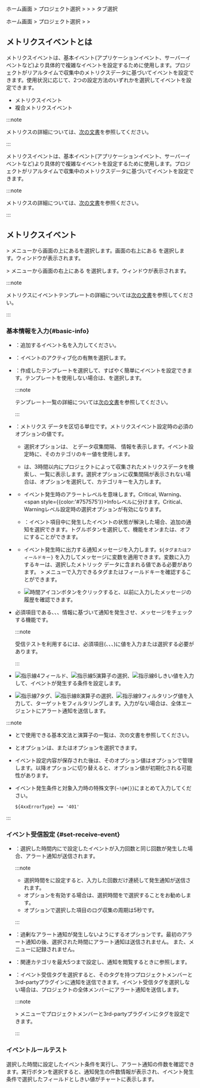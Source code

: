 <Xclude product="npm">

ホーム画面 > プロジェクト選択 > <Cmdname sid="event_statistic" className="uitext" /> > <Cmdname sid="event_setting" className="uitext" /> > <Cmdname sid="metrics" className="uitext" />タブ選択

</Xclude>

<InDoc product="npm">

ホーム画面 > プロジェクト選択 > <Cmdname sid="event_statistic" className="uitext" /> > <Cmdname sid="event_setting" className="uitext" />

</InDoc>

## メトリクスイベントとは

<Xclude product='npm'>

メトリクスイベントは、基本イベント(アプリケーションイベント、サーバーイベントなど)より具体的で複雑なイベントを設定するために使用します。プロジェクトがリアルタイムで収集中のメトリクスデータに基づいてイベントを設定できます。使用状況に応じて、2つの設定方法のいずれかを選択してイベントを設定できます。

-   メトリクスイベント
-   複合メトリクスイベント

:::note

メトリクスの詳細については、[次の文書](metrics-intro)を参照してください。

:::

</Xclude>

<InDoc product='npm'>

メトリクスイベントは、基本イベント(アプリケーションイベント、サーバーイベントなど)より具体的で複雑なイベントを設定するために使用します。プロジェクトがリアルタイムで収集中のメトリクスデータに基づいてイベントを設定できます。

:::note

メトリクスの詳細については、[次の文書](../metrics/common-metrics-intro)を参照ください。

:::

</InDoc>

## メトリクスイベント

<Xclude product="npm">

<Cmdname sid="event_statistic" className="uitext" /> &gt; <Cmdname sid="event_setting" className="uitext" />メニューから画面の上にある<Cmdname sid="metrics" className="uitext" />を選択します。画面の右上にある <Cmdname sid="add_notification" className="uitext" />を選択します。<Cmdname sid="metrics_event" className="uitext" />ウィンドウが表示されます。

</Xclude>

<InDoc product="npm">

<Cmdname sid="event_statistic" className="uitext" /> &gt; <Cmdname sid="event_setting" className="uitext" />メニューから画面の右上にある <Cmdname sid="add_notification" className="uitext" />を選択します。<Cmdname sid="metrics_event" className="uitext" />ウィンドウが表示されます。

</InDoc>

<ImgLang img='set-events-metrics.png' desc='メトリクスイベント' />

<InDoc product='kubernetes'>

:::note

メトリクスにイベントテンプレートの詳細については[次の文書](#k8s-metrics-event-template)を参照してください。

:::

</InDoc>

### 基本情報を入力{#basic-info}

-   <Cmdname sid="event_name" className="uitext" />：追加するイベント名を入力してください。

-   <Cmdname sid="enable_events" className="uitext" />：イベントのアクティブ化の有無を選択します。

-   <Cmdname sid="template" className="uitext" />：作成したテンプレートを選択して、すばやく簡単にイベントを設定できます。テンプレートを使用しない場合は、<Cmdname sid="metrics_option_disabled" className="uitext" />を選択します。

    <InDoc product='java,php,nodejs,python,golang,dotnet,postgresql,postgresql-v1,browser,npm'>

    :::note

    テンプレート一覧の詳細については[次の文書](#template)を参照してください。

    :::

    </InDoc>

-   <Cmdname sid="category" className="uitext" />：メトリクス データを区切る単位です。メトリクスイベント設定時の必須のオプションの値です。

    <ImgLang img='set-event-select-category.png' desc='メトリクスイベント - カテゴリ' />

    -   <Cmdname sid="category" className="uitext" />選択オプションは、<LinkImage img="number-01.png" className="ico" /> <Cmdname sid="name" className="uitext" />と<LinkImage img="number-02.png" className="ico" />データ収集間隔、<LinkImage img="number-03.png" className="ico" /> <Cmdname sid="key" className="uitext" />情報を表示します。イベント設定時に、そのカテゴリのキー値を使用します。

    -   <Cmdname sid="category" className="uitext" />は、3時間以内にプロジェクトによって収集されたメトリクスデータを検索し、一覧に表示します。<Cmdname sid="category" className="uitext" />選択オプションに収集間隔が表示されない場合は、<Cmdname sid="enter_category_self" className="uitext" />オプションを選択して、カテゴリキーを入力します。

-   <Cmdname sid="level" className="uitext" />

    -   イベント発生時のアラートレベルを意味します。<span class='vslow'>Critical</span>, <span class='slow'>Warning</span>、<span style={{color:'#757575'}}>Info</span>レベルに分けます。<span class='vslow'>Critical</span>、<span class='slow'>Warning</span>レベル設定時<Cmdname sid="resolved_event_notification" className="uitext" />の選択オプションが有効になります。

    -   <Cmdname sid="resolved_event_notification" className="uitext" /><ScrollToLink anchor='scrollTo-resolve-event' />：イベント項目中に発生したイベントの状態が解決した場合、追加の通知を選択できます。トグルボタンを選択して、機能をオンまたは、オフにすることができます。

-   <Cmdname sid="message" className="uitext" />

    -   イベント発生時に出力する通知メッセージを入力します。`${タグまたはフィールドキー}` を入力してメッセージに変数を適用できます。変数に入力するキーは、選択したメトリック データ<Cmdname sid="category" className="uitext" />に含まれる値である必要があります。<Cmdname sid="sitemap" className="uitext" /> > <Cmdname sid="tag_count" className="uitext" />メニューで入力できるタグまたはフィールドキーを確認することができます。

    -   ![時間アイコン](/img/ico-timing.svg)ボタンをクリックすると、以前に入力したメッセージの履歴を確認できます。

-   <Cmdname sid="alert_test" className="uitext" />

    必須項目である<Cmdname sid="event_name" className="uitext" />、<Cmdname sid="category" className="uitext" />、<Cmdname sid="level" className="uitext" />、<Cmdname sid="message" className="uitext" />情報に基づいて通知を発生させ、メッセージをチェックする機能です。

    :::note

    受信テストを利用するには、必須項目(<Cmdname sid="event_name" className="uitext" />、<Cmdname sid="category" className="uitext" />、<Cmdname sid="level" className="uitext" />、<Cmdname sid="message" className="uitext" />)に値を入力または選択する必要があります。

    :::

-   <Cmdname sid="metrics_event_rules" className="uitext" />

    <ImgLang img='set-event-condition.png' desc='イベント発生条件' />

    ![指示線4](/img/number-04.png)フィールド、![指示線5](/img/number-05.png)演算子の選択、![指示線6](/img/number-06.png)しきい値を入力して、イベントが発生する条件を設定します。

-   <Cmdname sid="alert_object_filtering" className="uitext" />

    <ImgLang img='set-event-filtering.png' desc='イベント対象フィルタリング' />

    ![指示線7](/img/number-07.png)タグ、![指示線8](/img/number-08.png)演算子の選択、![指示線9](/img/number-09.png)フィルタリング値を入力して、ターゲットをフィルタリングします。入力がない場合は、全体エージェントにアラート通知を送信します。

:::note

-   <Cmdname sid="metrics_event_rules" className="uitext" />と<Cmdname sid="alert_object_filtering" className="uitext" />で使用できる基本文法と演算子の一覧は、<Link to="#condition-guide">次の文書</Link>を参照してください。

-   <Cmdname sid="metrics_event_rules" className="uitext" />と<Cmdname sid="alert_object_filtering" className="uitext" />オプションは、<Cmdname sid="metrics_rule_select" className="uitext" />または<Cmdname sid="metrics_rule_direct" className="uitext" />オプションを選択できます。

-   イベント設定内容が保存された後は、そのオプション値は<Cmdname sid="metrics_rule_direct" className="uitext" />オプションで管理します。以降<Cmdname sid="metrics_rule_select" className="uitext" />オプションに切り替えると、オプション値が初期化される可能性があります。

-   イベント発生条件と対象入力時の特殊文字(<code>~!@#$%^&*()_+=-[]`</code>)を含めるか、数字で始まるフィールド名を入力すると、エラーが発生する可能性があります。 こんな場合<Cmdname sid="metrics_rule_direct" className="uitext" />オプションを選択した上で例示のように中括弧(<code>${}</code>)にまとめて入力してください。

    ```text
    ${4xxErrorType} == '401'
    ```

:::

### イベント受信設定 {#set-receive-event}

<ImgLang img='set-event-receive.png' desc='イベント受信設定' />

-   <Cmdname sid="number_of_event" className="uitext" />：選択した時間内に<Cmdname sid="metrics_event_rules" className="uitext" />で設定したイベントが入力回数と同じ回数が発生した場合、アラート通知が送信されます。

    :::note

    -   選択時間を<Cmdname sid="metrics_option_disabled" className="uitext" />に設定すると、入力した回数だけ連続して発生通知が送信されます。
    -   <Cmdname sid="resolved_event_notification" className="uitext" />オプションを有効する場合は、選択時間を<Cmdname sid="metrics_option_disabled" className="uitext" />で選択することをお勧めします。
    -   <Cmdname sid="category" className="uitext" />オプションで選択した項目のログ収集の周期は5秒です。

    :::

-   <Cmdname sid="event_pause" className="uitext" /><ScrollToLink anchor='scrollTo-event-pause' />：過剰なアラート通知が発生しないようにするオプションです。最初のアラート通知の後、選択された時間にアラート通知は送信されません。 また、<Cmdname sid="event_history" className="uitext" />メニューに記録されません。

-   <Cmdname sid="related_category" className="uitext" />：関連カテゴリを最大5つまで設定し、通知を閲覧するときに参照します。

-   <Cmdname sid="event_tag" className="uitext" />：イベント受信タグを選択すると、そのタグを持つプロジェクトメンバーと3rd-partyプラグインに通知を送信できます。イベント受信タグを選択しない場合は、プロジェクトの全体メンバーにアラート通知を送信します。

    :::note

    <Cmdname sid="event_statistic" className="uitext" /> &gt; <Cmdname sid="event_receive_configuration" className="uitext" />メニューでプロジェクトメンバーと3rd-partyプラグインにタグを設定できます。

    :::

### イベントルールテスト

<ImgLang img='set-event-test.png' desc='アラート通知テスト' />

選択した時間に設定したイベント条件を実行し、アラート通知の件数を確認できます。実行ボタンを選択すると、通知発生の件数情報が表示され、イベント発生条件で選択したフィールドとしきい値がチャートに表示します。
